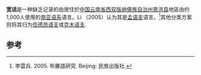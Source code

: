 {{distinguish|宽语}}
{{Infobox language 
|name=宽话
|nativename=Damai
|states=[[中国|中国]]
|region=[[云南省|云南省]]西南
|speakers=1,000人 
|ref=e18
|familycolor=南亚语系
|fam2=[[卡西-佤德昂语族|卡西-佤德昂语族]]
|fam3=[[佤德昂语支|佤德昂语支]]
|iso3=xnh
|glotto=kuan1250
|glottorefname=Kuanhua
}}

'''宽话'''是一种缺乏记录的由居住於[[中国|中国]][[云南省|云南省]][[西双版纳傣族自治州|西双版纳傣族自治州]][[景洪县|景洪县]]地區由约1,000人使用的[[南亚语系|南亚语系]]语言。Li （2005）认为其是[[孟语支|孟语支]]语言。<ref>李雲兵. 2005. 布賡語研究. Beijing: 民族出版社.</ref>其他分类方案则将其归为[[佤德昂语支|佤德昂语支]]或[[克木语支|克木语支]].


==参考==
{{reflist}}

{{中国语言}}
{{南亚语系}}

{{语言小作品}}